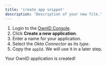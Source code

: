 ```yaml
---
title: 'create app snippet'
description: 'Description of your new file.'
---
```

1. Login to the [OwnID Console](https://console.ownid.com).
2. Click **Create a new application**.
3. Enter a name for your application. 
4. Select the _Okta Connector_ as its _type_.
5. Copy the `appId`. We will use it in a later step.

<Check>Your OwnID application is created!</Check>


